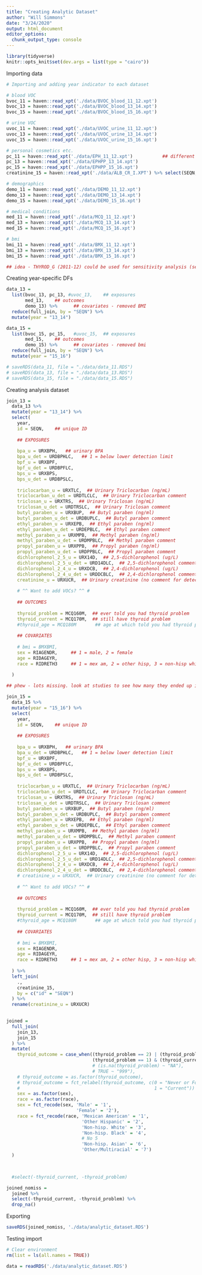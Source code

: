 ```yaml
---
title: "Creating Analytic Dataset"
author: "Will Simmons"
date: "3/24/2020"
output: html_document
editor_options: 
  chunk_output_type: console
---
```


```r
library(tidyverse)
knitr::opts_knit$set(dev.args = list(type = "cairo"))

```

Importing data

```r
# Importing and adding year indicator to each dataset

# blood VOC
bvoc_11 = haven::read_xpt('./data/BVOC_blood_11_12.xpt')
bvoc_13 = haven::read_xpt('./data/BVOC_blood_13_14.xpt') 
bvoc_15 = haven::read_xpt('./data/BVOC_blood_15_16.xpt') 

# urine VOC
uvoc_11 = haven::read_xpt('./data/UVOC_urine_11_12.xpt') 
uvoc_13 = haven::read_xpt('./data/UVOC_urine_13_14.xpt')
uvoc_15 = haven::read_xpt('./data/UVOC_urine_15_16.xpt')

# personal cosmetics etc.
pc_11 = haven::read_xpt('./data/EPH_11_12.xpt')           ## different dataset for bisphenols 11-12
pc_13 = haven::read_xpt('./data/EPHPP_13_14.xpt')
pc_15 = haven::read_xpt('./data/EPHPP_15_16.xpt')
creatinine_15 = haven::read_xpt('./data/ALB_CR_I.XPT') %>% select(SEQN, URXUCR)

# demographics
demo_11 = haven::read_xpt('./data/DEMO_11_12.xpt')
demo_13 = haven::read_xpt('./data/DEMO_13_14.xpt')
demo_15 = haven::read_xpt('./data/DEMO_15_16.xpt')

# medical conditions
med_11 = haven::read_xpt('./data/MCQ_11_12.xpt')
med_13 = haven::read_xpt('./data/MCQ_13_14.xpt')
med_15 = haven::read_xpt('./data/MCQ_15_16.xpt')

# bmi 
bmi_11 = haven::read_xpt('./data/BMX_11_12.xpt')
bmi_13 = haven::read_xpt('./data/BMX_13_14.xpt')
bmi_15 = haven::read_xpt('./data/BMX_15_16.xpt')

## idea - THYROD_G (2011-12) could be used for sensitivity analysis (seems no clinical thyroid data after 2012)

```

Creating year-specific DFs

```r

data_13 =
  list(bvoc_13, pc_13, #uvoc_13,    ## exposures
       med_13,    ## outcomes
       demo_13) %>%      ## covariates - removed BMI
  reduce(full_join, by = "SEQN") %>% 
  mutate(year = "13_14")

data_15 =
  list(bvoc_15, pc_15,   #uvoc_15,  ## exposures
       med_15,    ## outcomes
       demo_15) %>%      ## covariates - removed bmi
  reduce(full_join, by = "SEQN") %>% 
  mutate(year = "15_16")

# saveRDS(data_11, file = "./data/data_11.RDS")   
# saveRDS(data_13, file = "./data/data_13.RDS") 
# saveRDS(data_15, file = "./data/data_15.RDS") 


```

Creating analysis dataset

```r

join_13 =
  data_13 %>% 
  mutate(year = "13_14") %>% 
  select(
    year,
    id = SEQN,    ## unique ID
    
    ## EXPOSURES
    
    bpa_u = URXBPH,   ## urinary BPA
    bpa_u_det = URDBPHLC,   ## 1 = below lower detection limit
    bpf_u = URXBPF,
    bpf_u_det = URDBPFLC,
    bps_u = URXBPS,
    bps_u_det = URDBPSLC,
    
    triclocarban_u = URXTLC,  ## Urinary Triclocarban (ng/mL)
    triclocarban_u_det = URDTLCLC,  ## Urinary Triclocarban comment
    triclosan_u = URXTRS,  ## Urinary Triclosan (ng/mL)
    triclosan_u_det = URDTRSLC,  ## Urinary Triclosan comment
    butyl_paraben_u = URXBUP,  ## Butyl paraben (ng/ml)
    butyl_paraben_u_det = URDBUPLC,  ## Butyl paraben comment
    ethyl_paraben_u = URXEPB,  ## Ethyl paraben (ng/ml)
    ethyl_paraben_u_det = URDEPBLC,  ## Ethyl paraben comment
    methyl_paraben_u = URXMPB,  ## Methyl paraben (ng/ml)
    methyl_paraben_u_det = URDMPBLC,  ## Methyl paraben comment
    propyl_paraben_u = URXPPB,  ## Propyl paraben (ng/ml)
    propyl_paraben_u_det = URDPPBLC,  ## Propyl paraben comment
    dichlorophenol_2_5_u = URX14D,  ## 2,5-dichlorophenol (ug/L)
    dichlorophenol_2_5_u_det = URD14DLC,  ## 2,5-dichlorophenol comment
    dichlorophenol_2_4_u = URXDCB,  ## 2,4-dichlorophenol (ug/L)
    dichlorophenol_2_4_u_det = URDDCBLC,  ## 2,4-dichlorophenol comment
    creatinine_u = URXUCR,  ## Urinary creatinine (no comment for detection limit) -- two measures of this, ignoring for now
    
    # ^^ Want to add VOCs? ^^ #
    
    ## OUTCOMES
    
    thyroid_problem = MCQ160M,  ## ever told you had thyroid problem
    thyroid_current = MCQ170M,  ## still have thyroid problem
    #thyroid_age = MCQ180M       ## age at which told you had thyroid problem - shouldn't be relevant since cross-sectional?
    
    ## COVARIATES
    
    # bmi = BMXBMI,
    sex = RIAGENDR,     ## 1 = male, 2 = female
    age = RIDAGEYR,
    race = RIDRETH3     ## 1 = mex am, 2 = other hisp, 3 = non-hisp white, 4 = nh black, [no 5], 6 = nh asian, 7 = other/multi
    
  )

## phew - lots missing. look at studies to see how many they ended up including; think about potential missingness pattern.

join_15 =
  data_15 %>% 
  mutate(year = "15_16") %>% 
  select(
    year,
    id = SEQN,    ## unique ID
    
    ## EXPOSURES
    
    bpa_u = URXBPH,   ## urinary BPA
    bpa_u_det = URDBPHLC,   ## 1 = below lower detection limit
    bpf_u = URXBPF,
    bpf_u_det = URDBPFLC,
    bps_u = URXBPS,
    bps_u_det = URDBPSLC,
    
    triclocarban_u = URXTLC,  ## Urinary Triclocarban (ng/mL)
    triclocarban_u_det = URDTLCLC,  ## Urinary Triclocarban comment
    triclosan_u = URXTRS,  ## Urinary Triclosan (ng/mL)
    triclosan_u_det = URDTRSLC,  ## Urinary Triclosan comment
    butyl_paraben_u = URXBUP,  ## Butyl paraben (ng/ml)
    butyl_paraben_u_det = URDBUPLC,  ## Butyl paraben comment
    ethyl_paraben_u = URXEPB,  ## Ethyl paraben (ng/ml)
    ethyl_paraben_u_det = URDEPBLC,  ## Ethyl paraben comment
    methyl_paraben_u = URXMPB,  ## Methyl paraben (ng/ml)
    methyl_paraben_u_det = URDMPBLC,  ## Methyl paraben comment
    propyl_paraben_u = URXPPB,  ## Propyl paraben (ng/ml)
    propyl_paraben_u_det = URDPPBLC,  ## Propyl paraben comment
    dichlorophenol_2_5_u = URX14D,  ## 2,5-dichlorophenol (ug/L)
    dichlorophenol_2_5_u_det = URD14DLC,  ## 2,5-dichlorophenol comment
    dichlorophenol_2_4_u = URXDCB,  ## 2,4-dichlorophenol (ug/L)
    dichlorophenol_2_4_u_det = URDDCBLC,  ## 2,4-dichlorophenol comment
    # creatinine_u = URXUCR,  ## Urinary creatinine (no comment for detection limit) -- two measures of this, ignoring for now
    
    # ^^ Want to add VOCs? ^^ #
    
    ## OUTCOMES
    
    thyroid_problem = MCQ160M,  ## ever told you had thyroid problem
    thyroid_current = MCQ170M,  ## still have thyroid problem
    #thyroid_age = MCQ180M       ## age at which told you had thyroid problem - shouldn't be relevant since cross-sectional?
    
    ## COVARIATES
    
    # bmi = BMXBMI,
    sex = RIAGENDR,
    age = RIDAGEYR,
    race = RIDRETH3     ## 1 = mex am, 2 = other hisp, 3 = non-hisp white, 4 = nh black, [no 5], 6 = nh asian, 7 = other/multi
    
  ) %>% 
  left_join(
    .,
    creatinine_15,
    by = c("id" = "SEQN")
  ) %>% 
  rename(creatinine_u = URXUCR)
  

joined = 
  full_join(
    join_13,
    join_15
  ) %>% 
  mutate(
    thyroid_outcome = case_when((thyroid_problem == 2) | (thyroid_problem == 1 & thyroid_current == 2) ~ FALSE,
                                (thyroid_problem == 1) & (thyroid_current == 1) ~ TRUE),
                                # (is.na(thyroid_problem) ~ "NA"),
                                # TRUE ~ "999"),
    # thyroid_outcome = as.factor(thyroid_outcome),
    # thyroid_outcome = fct_relabel(thyroid_outcome, c(0 = "Never or Former",
    #                                                  1 = "Current"))
    sex = as.factor(sex),
    race = as.factor(race),
    sex = fct_recode(sex, 'Male' = '1',
                          'Female' = '2'),
    race = fct_recode(race, 'Mexican American' = '1',
                            'Other Hispanic' = '2',
                            'Non-hisp. White' = '3',
                            'Non-hisp. Black' = '4',
                            # No 5
                            'Non-hisp. Asian' = '6',
                            'Other/Multiracial' = '7')
  )


  
  #select(-thyroid_current, -thyroid_problem)

joined_nomiss = 
  joined %>% 
  select(-thyroid_current, -thyroid_problem) %>% 
  drop_na()


```

Exporting

```r

saveRDS(joined_nomiss, './data/analytic_dataset.RDS')

```

Testing import

```r

# Clear environment
rm(list = ls(all.names = TRUE))

data = readRDS('./data/analytic_dataset.RDS')

```


